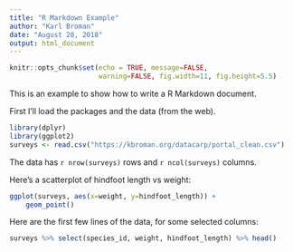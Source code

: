 ```yaml
---
title: "R Markdown Example"
author: "Karl Broman"
date: "August 28, 2018"
output: html_document
---
```


```r
knitr::opts_chunk$set(echo = TRUE, message=FALSE,
                      warning=FALSE, fig.width=11, fig.height=5.5)
```

This is an example to show how to write a R Markdown document.

First I'll load the packages and the data (from the web).

```r
library(dplyr)
library(ggplot2)
surveys <- read.csv("https://kbroman.org/datacarp/portal_clean.csv")
```

The data has `r nrow(surveys)` rows and `r ncol(surveys)` columns.

Here's a scatterplot of hindfoot length vs weight:

```r
ggplot(surveys, aes(x=weight, y=hindfoot_length)) +
    geom_point()
```

Here are the first few lines of the data, for some selected columns:

```r
surveys %>% select(species_id, weight, hindfoot_length) %>% head()
```

